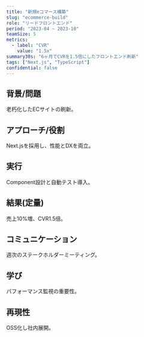 ```yaml
---
title: "新規eコマース構築"
slug: "ecommerce-build"
role: "リードフロントエンド"
period: "2023-04 ~ 2023-10"
teamSize: 5
metrics:
  - label: "CVR"
    value: "1.5x"
summary30s: "6ヶ月でCVRを1.5倍にしたフロントエンド刷新"
tags: ["Next.js", "TypeScript"]
confidential: false
---
```


## 背景/問題
老朽化したECサイトの刷新。

## アプローチ/役割
Next.jsを採用し、性能とDXを両立。

## 実行
Component設計と自動テスト導入。

## 結果(定量)
売上10%増、CVR1.5倍。

## コミュニケーション
週次のステークホルダーミーティング。

## 学び
パフォーマンス監視の重要性。

## 再現性
OSS化し社内展開。
